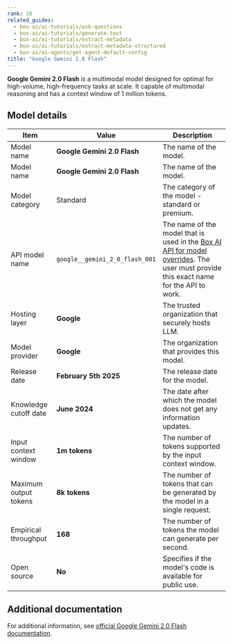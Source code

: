 ```yaml
---
rank: 18
related_guides:
  - box-ai/ai-tutorials/ask-questions
  - box-ai/ai-tutorials/generate-text
  - box-ai/ai-tutorials/extract-metadata
  - box-ai/ai-tutorials/extract-metadata-structured
  - box-ai/ai-agents/get-agent-default-config
title: "Google Gemini 2.0 Flash"
---
```

**Google Gemini 2.0 Flash** is a multimodal model designed for optimal for high-volume, high-frequency tasks at scale. It capable of multimodal reasoning and has a context window of 1 million tokens.

## Model details

| Item  | Value | Description |
|-----------|----------|----------|
|Model name|**Google Gemini 2.0 Flash**| The name of the model. | 
| Model name |**Google Gemini 2.0 Flash** | The name of the model. |
| Model category | Standard | The category of the model - standard or premium. |
|API model name|`google__gemini_2_0_flash_001`| The name of the model that is used in the [Box AI API for model overrides][overrides]. The user must provide this exact name for the API to work. |
|Hosting layer| **Google** | The trusted organization that securely hosts LLM. |
|Model provider|**Google**| The organization that provides this model. |
|Release date|**February 5th 2025** | The release date for the model.|
|Knowledge cutoff date| **June 2024**| The date after which the model does not get any information updates. |
|Input context window |**1m tokens**| The number of tokens supported by the input context window.| 
|Maximum output tokens |**8k tokens** |The number of tokens that can be generated by the model in a single request.| 
|Empirical throughput| **168** | The number of tokens the model can generate per second.|
|Open source | **No** | Specifies if the model's code is available for public use.|

## Additional documentation

For additional information, see [official Google Gemini 2.0 Flash documentation][vertex-ai-gemini-models].

[vertex-ai-gemini-models]: https://cloud.google.com/vertex-ai/generative-ai/docs/learn/models#gemini-models
[overrides]: g://box-ai/ai-agents/ai-agent-overrides